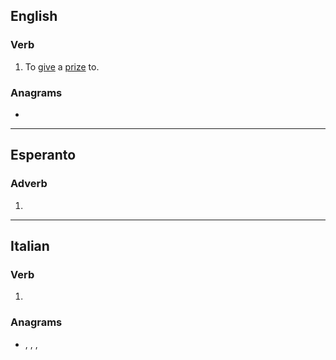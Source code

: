 ==English==

===Verb===
{{en-verb|premiat}}

# {{lb|en|transitive}} To [[give]] a [[prize]] to.

===Anagrams===
* {{anagrams|en|a=aeeimprt|eta prime|etaprime|imperate}}

----

==Esperanto==

===Adverb===
{{eo-part}}

# {{eo-form of|premi|ate}}

----

==Italian==

===Verb===
{{head|it|verb form}}

# {{inflection of|premere||2|p|pres|subj|lang=it}}

===Anagrams===
* {{l|it|imperate}}, {{l|it|permeati}}, {{l|it|pietrame}}, {{l|it|temperai}}